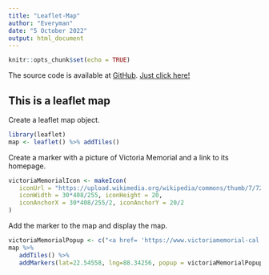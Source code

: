 ---
title: "Leaflet-Map"
author: "Everyman"
date: "5 October 2022"
output: html_document
---

```{r setup, include=FALSE}
knitr::opts_chunk$set(echo = TRUE)
```


The source code is available at [GitHub](https://github.com/everyman2000/Coursera-DataScience-DDP-Week2/). [Just click here!](https://github.com/everyman2000/Coursera-DataScience-DDP-Week2/)

## This is a leaflet map
Create a leaflet map object.
```{r cars}
library(leaflet)
map <- leaflet() %>% addTiles()

```

Create a marker with a picture of Victoria Memorial and a link to its homepage.
```{r}
victoriaMemorialIcon <- makeIcon(
   iconUrl = "https://upload.wikimedia.org/wikipedia/commons/thumb/7/72/Victoria_Memorial_situated_in_Kolkata.jpg/450px-Victoria_Memorial_situated_in_Kolkata.jpg",
   iconWidth = 30*408/255, iconHeight = 20,
   iconAnchorX = 30*408/255/2, iconAnchorY = 20/2
)
```

Add the marker to the map and display the map.
```{r}
victoriaMemorialPopup <- c("<a href= 'https://www.victoriamemorial-cal.org/home/content/en' >Victoria Memorial<br><img src='https://upload.wikimedia.org/wikipedia/commons/thumb/7/72/Victoria_Memorial_situated_in_Kolkata.jpg/450px-Victoria_Memorial_situated_in_Kolkata.jpg' width='210' height='132'  alt='Logo' title='Victoria Memorial'></a>")
map %>%
   addTiles() %>%
   addMarkers(lat=22.54558, lng=88.34256, popup = victoriaMemorialPopup)
```

